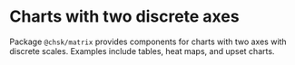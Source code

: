 
<Meta title="Addons/Matrix/Overview" />

# Charts with two discrete axes

Package `@chsk/matrix` provides components for charts with two axes with discrete scales. Examples include tables, heat maps, and upset charts.
